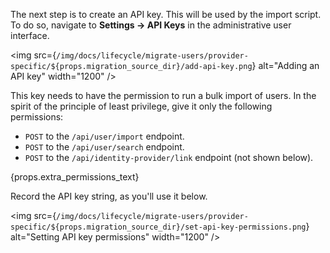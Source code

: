 The next step is to create an API key. This will be used by the import script. To do so, navigate to <strong>Settings -> API Keys</strong> in the administrative user interface.

<img src={`/img/docs/lifecycle/migrate-users/provider-specific/${props.migration_source_dir}/add-api-key.png`} alt="Adding an API key" width="1200" />

This key needs to have the permission to run a bulk import of users. In the spirit of the principle of least privilege, give it only the following permissions:

 * `POST` to the `/api/user/import` endpoint.
 * `POST` to the `/api/user/search` endpoint.
 * `POST` to the `/api/identity-provider/link` endpoint (not shown below).

{props.extra_permissions_text}

Record the API key string, as you'll use it below.

<img src={`/img/docs/lifecycle/migrate-users/provider-specific/${props.migration_source_dir}/set-api-key-permissions.png`} alt="Setting API key permissions" width="1200" />

